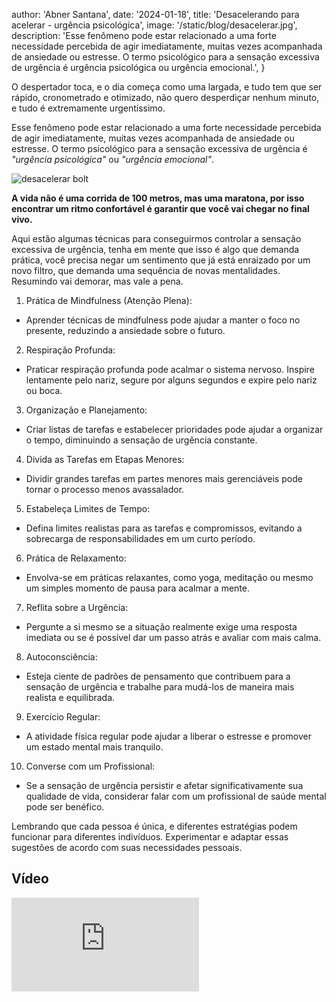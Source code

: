 
  author: 'Abner Santana',
  date: '2024-01-18',
  title: 'Desacelerando para acelerar - urgência psicológica',
  image: '/static/blog/desacelerar.jpg',
  description:
  'Esse fenômeno pode estar relacionado a uma forte necessidade percebida de agir imediatamente, muitas vezes acompanhada de ansiedade ou estresse. O termo psicológico para a sensação excessiva de urgência é urgência psicológica ou urgência emocional.',
}


O despertador toca, e o dia começa como uma largada, e tudo tem que ser rápido, cronometrado e otimizado, não quero desperdiçar nenhum minuto, e tudo é extremamente urgentíssimo. 

Esse fenômeno pode estar relacionado a uma forte necessidade percebida de agir imediatamente, muitas vezes acompanhada de ansiedade ou estresse. O termo psicológico para a sensação excessiva de urgência é *"urgência psicológica"* ou *"urgência emocional"*.

<Image src={pic} alt="desacelerar bolt" />

**A vida não é uma corrida de 100 metros, mas uma maratona, por isso encontrar um ritmo confortável é garantir que você vai chegar no final vivo.**

Aqui estão algumas técnicas para conseguirmos controlar a sensação excessiva de urgência, tenha em mente que isso é algo que demanda prática, você precisa negar um sentimento que já está enraizado por um novo filtro, que demanda uma sequência de novas mentalidades. Resumindo vai demorar, mas vale a pena.

1.	Prática de Mindfulness (Atenção Plena):
- Aprender técnicas de mindfulness pode ajudar a manter o foco no presente, reduzindo a ansiedade sobre o futuro.
2.	Respiração Profunda:
- Praticar respiração profunda pode acalmar o sistema nervoso. Inspire lentamente pelo nariz, segure por alguns segundos e expire pelo nariz ou boca.
3.	Organização e Planejamento:
- Criar listas de tarefas e estabelecer prioridades pode ajudar a organizar o tempo, diminuindo a sensação de urgência constante.
4.	Divida as Tarefas em Etapas Menores:
- Dividir grandes tarefas em partes menores mais gerenciáveis pode tornar o processo menos avassalador.
5.	Estabeleça Limites de Tempo:
- Defina limites realistas para as tarefas e compromissos, evitando a sobrecarga de responsabilidades em um curto período.
6.	Prática de Relaxamento:
- Envolva-se em práticas relaxantes, como yoga, meditação ou mesmo um simples momento de pausa para acalmar a mente.
7.	Reflita sobre a Urgência:
- Pergunte a si mesmo se a situação realmente exige uma resposta imediata ou se é possível dar um passo atrás e avaliar com mais calma.
8.	Autoconsciência:
- Esteja ciente de padrões de pensamento que contribuem para a sensação de urgência e trabalhe para mudá-los de maneira mais realista e equilibrada.
9.	Exercício Regular:
- A atividade física regular pode ajudar a liberar o estresse e promover um estado mental mais tranquilo.
10.	Converse com um Profissional:
- Se a sensação de urgência persistir e afetar significativamente sua qualidade de vida, considerar falar com um profissional de saúde mental pode ser benéfico.

Lembrando que cada pessoa é única, e diferentes estratégias podem funcionar para diferentes indivíduos. Experimentar e adaptar essas sugestões de acordo com suas necessidades pessoais.

## Vídeo
<div class="video-container">
<iframe src="https://www.youtube.com/embed/nja-XyexdCs" frameborder="0" allow="accelerometer; autoplay; clipboard-write; encrypted-media; gyroscope; picture-in-picture" allowfullscreen></iframe>
</div>